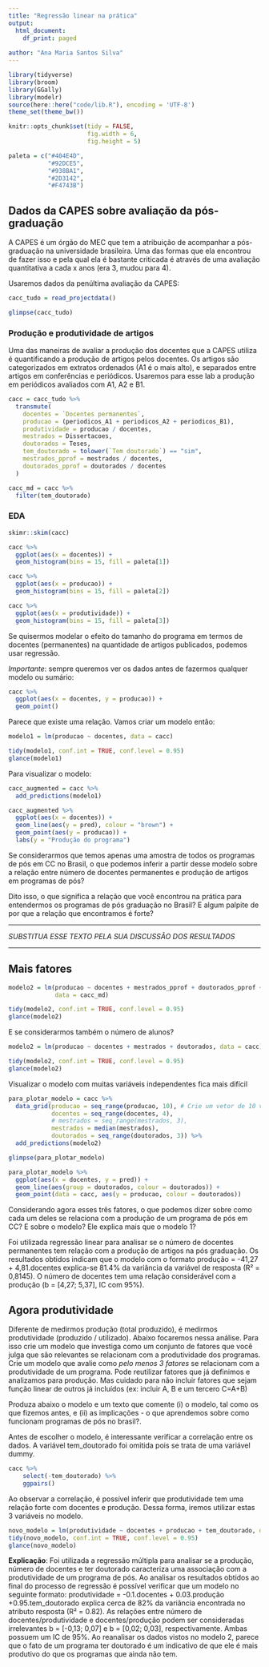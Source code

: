 ```yaml
---
title: "Regressão linear na prática"
output:
  html_document:
    df_print: paged
    
author: "Ana Maria Santos Silva"
---
```


```r
library(tidyverse)
library(broom)
library(GGally)
library(modelr)
source(here::here("code/lib.R"), encoding = 'UTF-8')
theme_set(theme_bw())

knitr::opts_chunk$set(tidy = FALSE,
                      fig.width = 6,
                      fig.height = 5)

paleta = c("#404E4D",
           "#92DCE5",
           "#938BA1",
           "#2D3142",
           "#F4743B")
```

## Dados da CAPES sobre avaliação da pós-graduação

A CAPES é um órgão do MEC que tem a atribuição de acompanhar a pós-graduação na universidade brasileira. Uma das formas que ela encontrou de fazer isso e pela qual ela é bastante criticada é através de uma avaliação quantitativa a cada x anos (era 3, mudou para 4). 

Usaremos dados da penúltima avaliação da CAPES: 

```r
cacc_tudo = read_projectdata()

glimpse(cacc_tudo)
```

### Produção e produtividade de artigos

Uma das maneiras de avaliar a produção dos docentes que a CAPES utiliza é quantificando a produção de artigos pelos docentes. Os artigos são categorizados em extratos ordenados (A1 é o mais alto), e separados entre artigos em conferências e periódicos. Usaremos para esse lab a produção em periódicos avaliados com A1, A2 e B1. 

```r
cacc = cacc_tudo %>%
  transmute(
    docentes = `Docentes permanentes`,
    producao = (periodicos_A1 + periodicos_A2 + periodicos_B1),
    produtividade = producao / docentes,
    mestrados = Dissertacoes,
    doutorados = Teses,
    tem_doutorado = tolower(`Tem doutorado`) == "sim",
    mestrados_pprof = mestrados / docentes,
    doutorados_pprof = doutorados / docentes
  )

cacc_md = cacc %>% 
  filter(tem_doutorado)
```


### EDA

```r
skimr::skim(cacc)
```


```r
cacc %>% 
  ggplot(aes(x = docentes)) + 
  geom_histogram(bins = 15, fill = paleta[1])

cacc %>% 
  ggplot(aes(x = producao)) + 
  geom_histogram(bins = 15, fill = paleta[2])

cacc %>% 
  ggplot(aes(x = produtividade)) + 
  geom_histogram(bins = 15, fill = paleta[3])
```

Se quisermos modelar o efeito do tamanho do programa em termos de docentes (permanentes) na quantidade de artigos publicados, podemos usar regressão. 

*Importante*: sempre queremos ver os dados antes de fazermos qualquer modelo ou sumário: 

```r
cacc %>% 
  ggplot(aes(x = docentes, y = producao)) + 
  geom_point()
```

Parece que existe uma relação. Vamos criar um modelo então:

```r
modelo1 = lm(producao ~ docentes, data = cacc)

tidy(modelo1, conf.int = TRUE, conf.level = 0.95)
glance(modelo1)
```

Para visualizar o modelo:

```r
cacc_augmented = cacc %>% 
  add_predictions(modelo1) 

cacc_augmented %>% 
  ggplot(aes(x = docentes)) + 
  geom_line(aes(y = pred), colour = "brown") + 
  geom_point(aes(y = producao)) + 
  labs(y = "Produção do programa")
```

Se considerarmos que temos apenas uma amostra de todos os programas de pós em CC no Brasil, o que podemos inferir a partir desse modelo sobre a relação entre número de docentes permanentes e produção de artigos em programas de pós? 



Dito isso, o que significa a relação que você encontrou na prática para entendermos os programas de pós graduação no Brasil? E algum palpite de por que a relação que encontramos é forte?

-----

*SUBSTITUA ESSE TEXTO PELA SUA DISCUSSÃO DOS RESULTADOS*

-----

## Mais fatores

```r
modelo2 = lm(producao ~ docentes + mestrados_pprof + doutorados_pprof + tem_doutorado, 
             data = cacc_md)

tidy(modelo2, conf.int = TRUE, conf.level = 0.95)
glance(modelo2)
```

E se considerarmos também o número de alunos?

```r
modelo2 = lm(producao ~ docentes + mestrados + doutorados, data = cacc)

tidy(modelo2, conf.int = TRUE, conf.level = 0.95)
glance(modelo2)
```

Visualizar o modelo com muitas variáveis independentes fica mais difícil

```r
para_plotar_modelo = cacc %>% 
  data_grid(producao = seq_range(producao, 10), # Crie um vetor de 10 valores no range
            docentes = seq_range(docentes, 4),  
            # mestrados = seq_range(mestrados, 3),
            mestrados = median(mestrados),
            doutorados = seq_range(doutorados, 3)) %>% 
  add_predictions(modelo2)

glimpse(para_plotar_modelo)

```

```r
para_plotar_modelo %>% 
  ggplot(aes(x = docentes, y = pred)) + 
  geom_line(aes(group = doutorados, colour = doutorados)) + 
  geom_point(data = cacc, aes(y = producao, colour = doutorados))
```

Considerando agora esses três fatores, o que podemos dizer sobre como cada um deles se relaciona com a produção de um programa de pós em CC? E sobre o modelo? Ele explica mais que o modelo 1?

Foi utilizada regressão linear para analisar se o número de docentes permanentes tem relação com a produção de artigos na pós graduação. Os resultados obtidos indicam que o modelo com o formato produção = -41,27 + 4,81.docentes explica-se 81.4% da variância da variável de resposta (R² = 0,8145). O número de docentes tem uma relação considerável com a produção (b = [4,27; 5,37], IC com 95%).


## Agora produtividade 

Diferente de medirmos produção (total produzido), é medirmos produtividade (produzido / utilizado). Abaixo focaremos nessa análise. Para isso crie um modelo que investiga como um conjunto de fatores que você julga que são relevantes se relacionam com a produtividade dos programas. Crie um modelo que avalie como _pelo menos 3 fatores_ se relacionam com a produtividade de um programa. Pode reutilizar fatores que já definimos e analizamos para produção. Mas cuidado para não incluir fatores que sejam função linear de outros já incluídos (ex: incluir A, B e um tercero C=A+B)

Produza abaixo o modelo e um texto que comente (i) o modelo, tal como os que fizemos antes, e (ii) as implicações - o que aprendemos sobre como funcionam programas de pós no brasil?.

Antes de escolher o modelo, é interessante verificar a correlação entre os dados. A variável tem_doutorado foi omitida pois se trata de uma variável dummy.

```r
cacc %>%
    select(-tem_doutorado) %>%
    ggpairs()
```

Ao observar a correlação, é possível inferir que produtividade tem uma relação forte com docentes e produção. Dessa forma, iremos utilizar estas 3 variáveis no modelo.

```r
novo_modelo = lm(produtividade ~ docentes + producao + tem_doutorado, data = cacc)
tidy(novo_modelo, conf.int = TRUE, conf.level = 0.95)
glance(novo_modelo)
```


**Explicação**: Foi utilizada a regressão múltipla para analisar se a produção, número de docentes e ter doutorado caracteriza uma associação com a produtividade de um programa de pós. Ao analisar os resultados obtidos ao final do processo de regressão é possível verificar que um modelo no seguinte formato: produtividade = -0.1.docentes + 0.03.produção +0.95.tem_doutorado explica cerca de 82% da variância encontrada no atributo resposta (R² = 0.82). As relações entre número de docentes/produtividade e docentes/produção podem ser consideradas irrelevantes b = [-0,13; 0,07] e b = [0,02; 0,03], respectivamente. Ambas possuem um IC de 95%.
  Ao reanalisar os dados vistos no modelo 2, parece que o fato de um programa ter doutorado é um indicativo de que ele é mais produtivo do que os programas que ainda não tem.